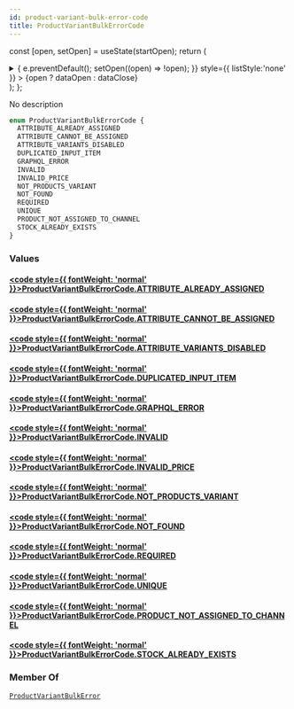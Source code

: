 ```yaml
---
id: product-variant-bulk-error-code
title: ProductVariantBulkErrorCode
---
```






const [open, setOpen] = useState(startOpen);
return (
<details {...(open ? { open: true } : {})} className="details" style={{ border:'none', boxShadow:'none', background:'var(--ifm-background-color)' }}>
<summary
onClick={(e) => {
e.preventDefault();
setOpen((open) => !open);
}}
style={{ listStyle:'none' }} >
{open ? dataOpen : dataClose}
</summary>
{open && children}
</details>
);
};

No description

```graphql
enum ProductVariantBulkErrorCode {
  ATTRIBUTE_ALREADY_ASSIGNED
  ATTRIBUTE_CANNOT_BE_ASSIGNED
  ATTRIBUTE_VARIANTS_DISABLED
  DUPLICATED_INPUT_ITEM
  GRAPHQL_ERROR
  INVALID
  INVALID_PRICE
  NOT_PRODUCTS_VARIANT
  NOT_FOUND
  REQUIRED
  UNIQUE
  PRODUCT_NOT_ASSIGNED_TO_CHANNEL
  STOCK_ALREADY_EXISTS
}
```

### Values

#### [<code style={{ fontWeight: 'normal' }}>ProductVariantBulkErrorCode.<b>ATTRIBUTE_ALREADY_ASSIGNED</b></code>](#)

#### [<code style={{ fontWeight: 'normal' }}>ProductVariantBulkErrorCode.<b>ATTRIBUTE_CANNOT_BE_ASSIGNED</b></code>](#)

#### [<code style={{ fontWeight: 'normal' }}>ProductVariantBulkErrorCode.<b>ATTRIBUTE_VARIANTS_DISABLED</b></code>](#)

#### [<code style={{ fontWeight: 'normal' }}>ProductVariantBulkErrorCode.<b>DUPLICATED_INPUT_ITEM</b></code>](#)

#### [<code style={{ fontWeight: 'normal' }}>ProductVariantBulkErrorCode.<b>GRAPHQL_ERROR</b></code>](#)

#### [<code style={{ fontWeight: 'normal' }}>ProductVariantBulkErrorCode.<b>INVALID</b></code>](#)

#### [<code style={{ fontWeight: 'normal' }}>ProductVariantBulkErrorCode.<b>INVALID_PRICE</b></code>](#)

#### [<code style={{ fontWeight: 'normal' }}>ProductVariantBulkErrorCode.<b>NOT_PRODUCTS_VARIANT</b></code>](#)

#### [<code style={{ fontWeight: 'normal' }}>ProductVariantBulkErrorCode.<b>NOT_FOUND</b></code>](#)

#### [<code style={{ fontWeight: 'normal' }}>ProductVariantBulkErrorCode.<b>REQUIRED</b></code>](#)

#### [<code style={{ fontWeight: 'normal' }}>ProductVariantBulkErrorCode.<b>UNIQUE</b></code>](#)

#### [<code style={{ fontWeight: 'normal' }}>ProductVariantBulkErrorCode.<b>PRODUCT_NOT_ASSIGNED_TO_CHANNEL</b></code>](#)

#### [<code style={{ fontWeight: 'normal' }}>ProductVariantBulkErrorCode.<b>STOCK_ALREADY_EXISTS</b></code>](#)

### Member Of

[`ProductVariantBulkError`](../../../api-reference/products/objects/product-variant-bulk-error.mdx) <Badge class="badge badge--secondary" text="object"/>
